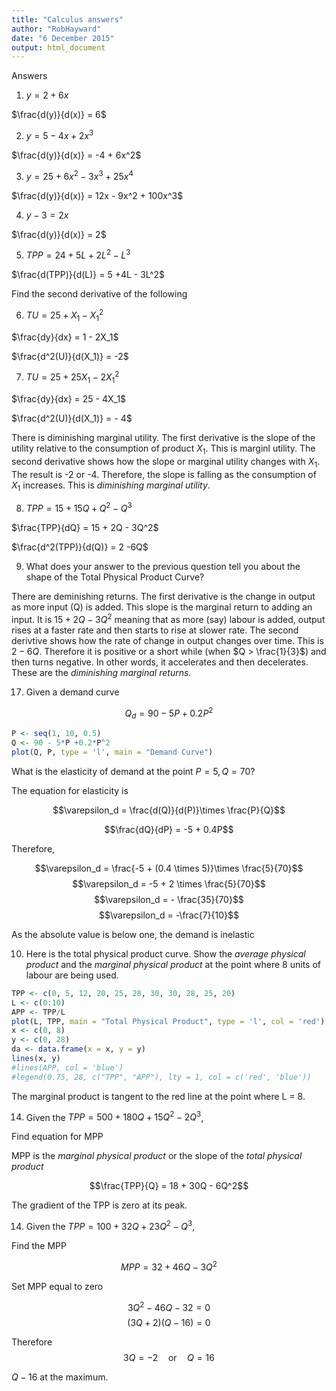 ```yaml
---
title: "Calculus answers"
author: "RobHayward"
date: "6 December 2015"
output: html_document
---
```


Answers

1. $y = 2 + 6x$

$\frac{d(y)}{d(x)} = 6$

2. $y = 5 - 4x +2x^3$

$\frac{d(y)}{d(x)} = -4 + 6x^2$

3. $y = 25 +6x^2 - 3x^3 +25x^4$

$\frac{d(y)}{d(x)} = 12x - 9x^2 + 100x^3$

4. $y - 3 = 2x$

$\frac{d(y)}{d(x)} = 2$

5. $TPP = 24 +5L +2L^2 - L^3$

$\frac{d(TPP)}{d(L)} = 5 +4L - 3L^2$

Find the second derivative of the following

6. $TU = 25 + X_1 - X_1^2$

$\frac{dy}{dx} = 1 - 2X_1$

$\frac{d^2(U)}{d(X_1)} = -2$

7. $TU = 25 +25X_1 -2X_1^2$

$\frac{dy}{dx} = 25 - 4X_1$

$\frac{d^2(U)}{d(X_1)} = - 4$

There is diminishing marginal utility.  The first derivative is the slope of the utility relative to the consumption of product $X_1$. This is marginl utility.  The second derivative shows how the slope or marginal utility changes with $X_1$.  The result is -2 or -4. Therefore, the slope is falling as the consumption of $X_1$ increases.  This is *diminishing marginal utility*. 

8. $TPP = 15 +15Q +Q^2 - Q^3$

$\frac{TPP}{dQ} = 15 + 2Q - 3Q^2$

$\frac{d^2(TPP)}{d(Q)} = 2 -6Q$

9. What does your answer to the previous question tell you about the shape of the Total Physical Product Curve? 

There are deminishing returns.  The first derivative is the change in output as more input (Q) is added.  This slope is the marginal return to adding an input.  It is $15 + 2Q - 3Q^2$ meaning that as more (say) labour is added, output rises at a faster rate and then starts to rise at slower rate. The second derivtive shows how the rate of change in output changes over time.  This is $2 - 6Q$. Therefore it is positive or a short while (when $Q > \frac{1}{3}$) and then turns negative.  In other words, it accelerates and then decelerates. These are the *diminishing marginal  returns*.   

17.  Given a demand curve 

$$Q_d = 90 - 5P + 0.2P^2$$

```r
P <- seq(1, 10, 0.5)
Q <- 90 - 5*P +0.2*P^2
plot(Q, P, type = 'l', main = "Demand Curve")
```

What is the elasticity of demand at the point $P = 5, Q = 70$?

The equation for elasticity is 

$$\varepsilon_d = \frac{d(Q)}{d(P)}\times \frac{P}{Q}$$

$$\frac{dQ}{dP} = -5 + 0.4P$$

Therefore, 

$$\varepsilon_d  = \frac{-5 + (0.4 \times 5)}\times \frac{5}{70}$$
$$\varepsilon_d = -5 + 2 \times \frac{5}{70}$$
$$\varepsilon_d = - \frac{35}{70}$$
$$\varepsilon_d = -\frac{7}{10}$$


As the absolute value is below one, the demand is inelastic

10. Here is the total physical product curve. Show the *average physical product* and the *marginal physical product* at the point where 8 units of labour are being used.   
  
```r
TPP <- c(0, 5, 12, 20, 25, 28, 30, 30, 28, 25, 20)
L <- c(0:10)
APP <- TPP/L
plot(L, TPP, main = "Total Physical Product", type = 'l', col = 'red')
x <- c(0, 8)
y <- c(0, 28)
da <- data.frame(x = x, y = y)
lines(x, y)
#lines(APP, col = 'blue')
#legend(0.75, 28, c("TPP", "APP"), lty = 1, col = c('red', 'blue'))
```

The marginal product is tangent to the red line at the point where L = 8.  

14. Given the $TPP = 500 + 180Q + 15Q^2 - 2Q^3$, 

Find equation for MPP

MPP is the *marginal physical product* or the slope of the *total physical product*

$$\frac{TPP}{Q} = 18 + 30Q - 6Q^2$$

The gradient of the TPP is zero at its peak. 

14. Given the $TPP = 100 + 32Q +23Q^2 - Q^3$, 

Find the MPP

$$MPP = 32 + 46Q - 3Q^2$$

Set MPP equal to zero

$$3Q^2 - 46Q -32 = 0$$
$$(3Q + 2)(Q - 16) = 0$$

Therefore
$$3Q = -2 \quad \text{or} \quad Q = 16$$

$Q - 16$ at the maximum. 
